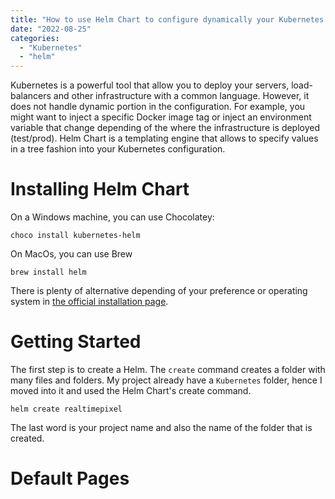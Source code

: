 ```yaml
---
title: "How to use Helm Chart to configure dynamically your Kubernetes file for beginner?"
date: "2022-08-25"
categories:
  - "Kubernetes"
  - "helm"
---
```


Kubernetes is a powerful tool that allow you to deploy your servers, load-balancers and other infrastructure with a common language. However, it does not handle dynamic portion in the configuration. For example, you might want to inject a specific Docker image tag or inject an environment variable that change depending of the where the infrastructure is deployed (test/prod). Helm Chart is a templating engine that allows to specify values in a tree fashion into your Kubernetes configuration.


# Installing Helm Chart

On a Windows machine, you can use Chocolatey:

```
choco install kubernetes-helm
```

On MacOs, you can use Brew

```
brew install helm
```

There is plenty of alternative depending of your preference or operating system in [the official installation page](https://helm.sh/docs/intro/install).

# Getting Started

The first step is to create a Helm. The `create` command creates a folder with many files and folders. My project already have a `Kubernetes` folder, hence I moved into it and used the Helm Chart's create command. 

```
helm create realtimepixel
```
The last word is your project name and also the name of the folder that is created.


# Default Pages
